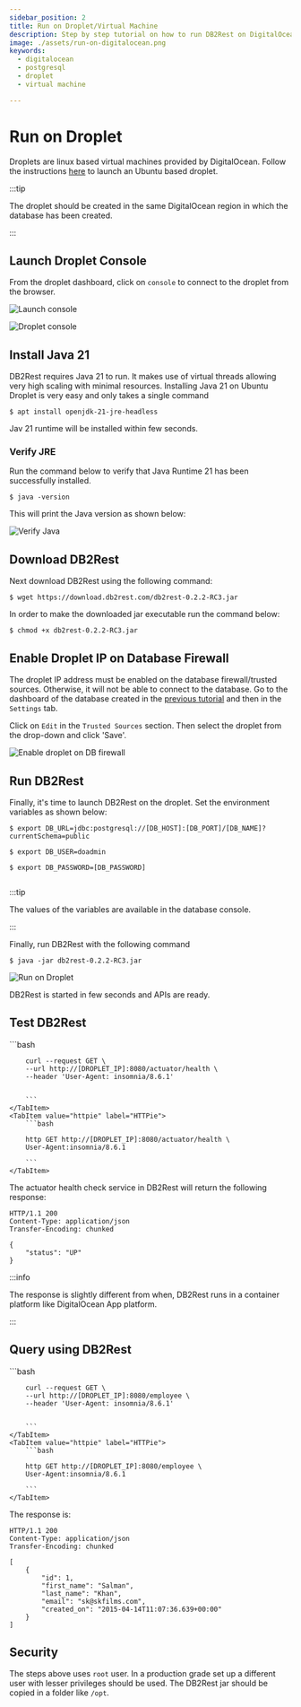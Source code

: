 ```yaml
---
sidebar_position: 2
title: Run on Droplet/Virtual Machine
description: Step by step tutorial on how to run DB2Rest on DigitalOcean Droplet/Virtual Machine.
image: ./assets/run-on-digitalocean.png
keywords:
  - digitalocean
  - postgresql
  - droplet
  - virtual machine

---
```


# Run on Droplet

Droplets are linux based virtual machines provided by DigitalOcean. Follow the instructions
[here](https://docs.digitalocean.com/products/droplets/getting-started/quickstart) to launch an Ubuntu based droplet.


:::tip

The droplet should be created in the same DigitalOcean region in which the database has been created.

:::

## Launch Droplet Console

From the droplet dashboard, click on `console` to connect to the droplet from the browser.

![Launch console](./assets/launch-console.png "Launch console")



![Droplet console](./assets/droplet-console.png "Droplet console")

## Install Java 21

DB2Rest requires Java 21 to run. It makes use of virtual threads allowing very high scaling with minimal resources.
Installing Java 21 on Ubuntu Droplet is very easy and only takes a single command

```Shell
$ apt install openjdk-21-jre-headless
```

Jav 21 runtime will be installed within few seconds.

### Verify JRE

Run the command below to verify that Java Runtime 21 has been successfully installed.

```Shell
$ java -version
```
This will print the Java version as shown below:

![Verify Java](./assets/verify-java.png "Verify Java")

## Download DB2Rest

Next download DB2Rest using the following command:

```Shell
$ wget https://download.db2rest.com/db2rest-0.2.2-RC3.jar
```

In order to make the downloaded jar executable run the command below:

```Shell
$ chmod +x db2rest-0.2.2-RC3.jar
```


## Enable Droplet IP on Database Firewall

The droplet IP address must be enabled on the database firewall/trusted sources. Otherwise, it will not be able to connect to the
database. Go to the dashboard of the database created in the [previous tutorial](
https://db2rest.com/docs/digitalocean/run-on-app-platform#create-database) and then in the `Settings` tab.

Click on `Edit` in the `Trusted Sources` section. Then select the droplet from the drop-down and click 'Save'.

![Enable droplet on DB firewall](./assets/enable-droplet-on-db-firewall.png "Enable droplet on DB firewall")


## Run DB2Rest

Finally, it's time to launch DB2Rest on the droplet. Set the environment variables as shown below:

```Shell
$ export DB_URL=jdbc:postgresql://[DB_HOST]:[DB_PORT]/[DB_NAME]?currentSchema=public

$ export DB_USER=doadmin

$ export DB_PASSWORD=[DB_PASSWORD]


```

:::tip

The values of the variables are available in the database console.

:::

Finally, run DB2Rest with the following command

```Shell
$ java -jar db2rest-0.2.2-RC3.jar

```

![Run on Droplet](./assets/run-on-droplet.png "Run on Droplet")

DB2Rest is started in few seconds and APIs are ready.

## Test DB2Rest


<Tabs>
    <TabItem value="cURL" label="cURL" default>
        ```bash

        curl --request GET \
        --url http://[DROPLET_IP]:8080/actuator/health \
        --header 'User-Agent: insomnia/8.6.1'


        ```
    </TabItem>
    <TabItem value="httpie" label="HTTPie">
        ```bash

        http GET http://[DROPLET_IP]:8080/actuator/health \
        User-Agent:insomnia/8.6.1

        ```
    </TabItem>

</Tabs>


The actuator health check service in DB2Rest will return the following response:


```http
HTTP/1.1 200
Content-Type: application/json
Transfer-Encoding: chunked

{
	"status": "UP"
}

```

:::info

The response is slightly different from when, DB2Rest runs in a container platform like DigitalOcean App platform.

:::

## Query using DB2Rest


<Tabs>
    <TabItem value="cURL" label="cURL" default>
        ```bash

        curl --request GET \
        --url http://[DROPLET_IP]:8080/employee \
        --header 'User-Agent: insomnia/8.6.1'


        ```
    </TabItem>
    <TabItem value="httpie" label="HTTPie">
        ```bash

        http GET http://[DROPLET_IP]:8080/employee \
        User-Agent:insomnia/8.6.1

        ```
    </TabItem>

</Tabs>

The response is:

```http
HTTP/1.1 200
Content-Type: application/json
Transfer-Encoding: chunked

[
	{
		"id": 1,
		"first_name": "Salman",
		"last_name": "Khan",
		"email": "sk@skfilms.com",
		"created_on": "2015-04-14T11:07:36.639+00:00"
	}
]

```

## Security

The steps above uses `root` user. In a production grade set up a different user with lesser privileges should be used.
The DB2Rest jar should be copied in a folder like `/opt`.
